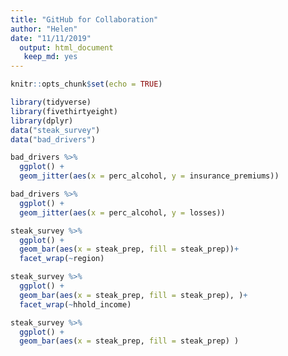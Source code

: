 ```yaml
---
title: "GitHub for Collaboration"
author: "Helen"
date: "11/11/2019"
  output: html_document
   keep_md: yes
---
```


```r
knitr::opts_chunk$set(echo = TRUE)
```

```r
library(tidyverse)
library(fivethirtyeight)
library(dplyr)
data("steak_survey")
data("bad_drivers")
```


```r
bad_drivers %>% 
  ggplot() +
  geom_jitter(aes(x = perc_alcohol, y = insurance_premiums))
```

```r
bad_drivers %>% 
  ggplot() + 
  geom_jitter(aes(x = perc_alcohol, y = losses))
```


```r
steak_survey %>% 
  ggplot() + 
  geom_bar(aes(x = steak_prep, fill = steak_prep))+
  facet_wrap(~region)
```

```r
steak_survey %>% 
  ggplot() + 
  geom_bar(aes(x = steak_prep, fill = steak_prep), )+
  facet_wrap(~hhold_income)
```

```r
steak_survey %>% 
  ggplot() + 
  geom_bar(aes(x = steak_prep, fill = steak_prep) )
```